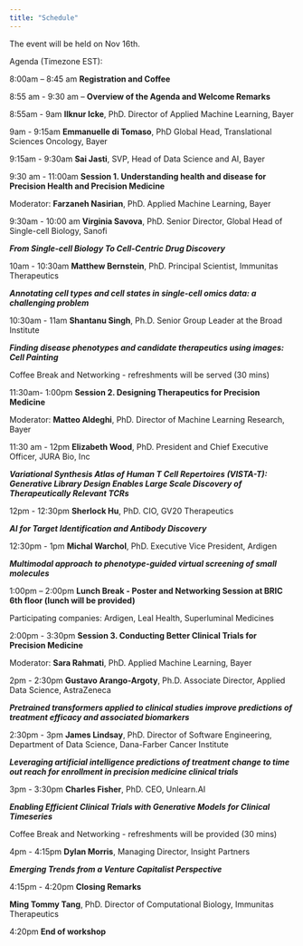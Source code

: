 ```yaml
---
title: "Schedule"
---
```


The event will be held on Nov 16th.

Agenda (Timezone EST):

8:00am – 8:45 am **Registration and Coffee**
 
8:55 am - 9:30 am – **Overview of the Agenda and Welcome Remarks**

8:55am - 9am **Ilknur Icke**, PhD. Director of Applied Machine Learning, Bayer

9am - 9:15am **Emmanuelle di Tomaso**, PhD  Global Head, Translational Sciences Oncology, Bayer

9:15am - 9:30am **Sai Jasti**, SVP, Head of Data Science and AI, Bayer
 
9:30 am - 11:00am **Session 1. Understanding health and disease for Precision Health and Precision Medicine**

Moderator: **Farzaneh Nasirian**, PhD. Applied Machine Learning, Bayer

9:30am - 10:00 am **Virginia Savova**, PhD. Senior Director, Global Head of Single-cell Biology, Sanofi

***From Single-cell Biology To Cell-Centric Drug Discovery***

10am - 10:30am **Matthew Bernstein**, PhD.  Principal Scientist, Immunitas Therapeutics

***Annotating cell types and cell states in single-cell omics data: a challenging problem***

10:30am - 11am **Shantanu Singh**, Ph.D.  Senior Group Leader at the Broad Institute

***Finding disease phenotypes and candidate therapeutics using images: Cell Painting***
 
Coffee Break and Networking - refreshments will be served (30 mins)
 
11:30am- 1:00pm **Session 2. Designing Therapeutics for Precision Medicine**

Moderator: **Matteo Aldeghi**, PhD. Director of Machine Learning Research, Bayer

11:30 am - 12pm **Elizabeth Wood**, PhD.  President and Chief Executive Officer, JURA Bio, Inc

***Variational Synthesis Atlas of Human T Cell Repertoires (VISTA-T): Generative Library Design Enables Large Scale Discovery of Therapeutically Relevant TCRs***

12pm - 12:30pm **Sherlock Hu**, PhD.  CIO, GV20 Therapeutics

***AI for Target Identification and Antibody Discovery***

12:30pm - 1pm **Michal Warchol**, PhD. Executive Vice President, Ardigen

***Multimodal approach to phenotype-guided virtual screening of small molecules***

1:00pm – 2:00pm **Lunch Break - Poster and Networking Session at BRIC 6th floor (lunch will be provided)**

Participating companies: Ardigen, Leal Health, Superluminal Medicines
 
2:00pm - 3:30pm **Session 3. Conducting Better Clinical Trials for Precision Medicine**

Moderator: **Sara Rahmati**, PhD. Applied Machine Learning, Bayer

2pm - 2:30pm **Gustavo Arango-Argoty**, Ph.D.  Associate Director, Applied Data Science, AstraZeneca

***Pretrained transformers applied to clinical studies improve predictions of treatment efficacy and associated biomarkers***

2:30pm - 3pm **James Lindsay**, PhD. Director of Software Engineering, Department of Data Science, Dana-Farber Cancer Institute

***Leveraging artificial intelligence predictions of treatment change to time out reach for enrollment in precision medicine clinical trials***

3pm - 3:30pm **Charles Fisher**, PhD. CEO, Unlearn.AI

***Enabling Efficient Clinical Trials with Generative Models for Clinical Timeseries***

Coffee Break and Networking - refreshments will be provided (30 mins)
 
4pm - 4:15pm **Dylan Morris**, Managing Director, Insight Partners

***Emerging Trends from a Venture Capitalist Perspective***

4:15pm - 4:20pm **Closing Remarks**

**Ming Tommy Tang**, PhD. Director of Computational Biology, Immunitas Therapeutics

4:20pm **End of workshop**
